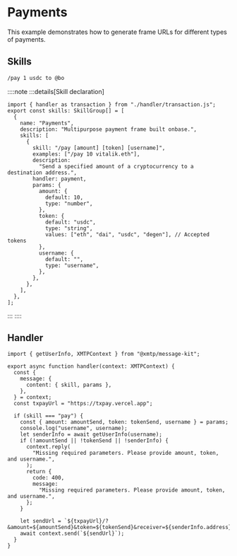 # Payments

This example demonstrates how to generate frame URLs for different types of payments.

## Skills

```bash [cmd]
/pay 1 usdc to @bo
```

::::note
:::details[Skill declaration]

```tsx [src/skills.ts]
import { handler as transaction } from "./handler/transaction.js";
export const skills: SkillGroup[] = [
  {
    name: "Payments",
    description: "Multipurpose payment frame built onbase.",
    skills: [
      {
        skill: "/pay [amount] [token] [username]",
        examples: ["/pay 10 vitalik.eth"],
        description:
          "Send a specified amount of a cryptocurrency to a destination address.",
        handler: payment,
        params: {
          amount: {
            default: 10,
            type: "number",
          },
          token: {
            default: "usdc",
            type: "string",
            values: ["eth", "dai", "usdc", "degen"], // Accepted tokens
          },
          username: {
            default: "",
            type: "username",
          },
        },
      },
    ],
  },
];
```

:::
::::

## Handler

```tsx [src/handler/payment.ts]
import { getUserInfo, XMTPContext } from "@xmtp/message-kit";

export async function handler(context: XMTPContext) {
  const {
    message: {
      content: { skill, params },
    },
  } = context;
  const txpayUrl = "https://txpay.vercel.app";

  if (skill === "pay") {
    const { amount: amountSend, token: tokenSend, username } = params;
    console.log("username", username);
    let senderInfo = await getUserInfo(username);
    if (!amountSend || !tokenSend || !senderInfo) {
      context.reply(
        "Missing required parameters. Please provide amount, token, and username.",
      );
      return {
        code: 400,
        message:
          "Missing required parameters. Please provide amount, token, and username.",
      };
    }

    let sendUrl = `${txpayUrl}/?&amount=${amountSend}&token=${tokenSend}&receiver=${senderInfo.address}`;
    await context.send(`${sendUrl}`);
  }
}
```
